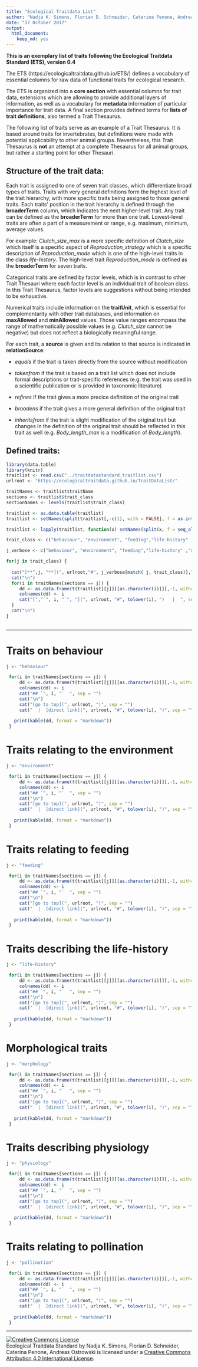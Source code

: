 ```yaml
---
title: "Ecological Traitdata List"
author: "Nadja K. Simons, Florian D. Schneider, Caterina Penone, Andreas Ostrowski"
date: "17 October 2017"
output:
  html_document:
    keep_md: yes
---
```



**This is an exemplary list of traits following the Ecological Traitdata Standard (ETS), version 0.4** 

The ETS (https://ecologicaltraitdata.github.io/ETS/) defines a vocabulary of essential columns for raw data of functional traits for ecological research. 

The ETS is organized into a **core section** with essential columns for trait data, extensions which are allowing to provide additional layers of information, as well as a vocabulary for **metadata** information of particular importance for trait data. A final section provides defined terms for **lists of trait definitions**, also termed a Trait Thesaurus. 

The following list of traits serve as an example of a Trait Thesaurus. It is based around traits for invertebrates, but definitions were made with potential applicability to other animal groups. Nevertheless, this Trait Thesaurus is **not** an attempt at a complete Thesaurus for all animal groups, but rather a starting point for other Thesauri.

## Structure of the trait data:

Each trait is assigned to one of seven trait classes, which differentiate broad types of traits. Traits with very general definitions form the highest level of the trait hierarchy, with more specific traits being assigned to those general traits. Each traits' position in the trait hierarchy is defined through the **broaderTerm** column, which indicates the next higher-level trait. Any trait can be defined as the **broaderTerm** for more than one trait.
Lowest-level traits are often a part of a measurement or range, e.g. maximum, minimum, average values.

For example: *Clutch_size_max* is a more specific definition of *Clutch_size* which itself is a specific aspect of *Reproduction_strategy* which is a specific description of *Reproduction_mode* which is one of the high-level traits in the class *life-history*. The high-level trait *Reproduction_mode* is defined as the **broaderTerm** for seven traits.

Categorical traits are defined by factor levels, which is in contrast to other Trait Thesauri where each factor level is an individual trait of boolean class. In this Trait Thesaurus, factor levels are suggestions without being intended to be exhaustive. 

Numerical traits include information on the **traitUnit**, which is essential for complementarity with other trait databases, and information on **maxAllowed** and **minAllowed** values. Those value ranges encompass the range of mathematically possible values (e.g. *Clutch_size* cannot be negative) but does not reflect a biologically meaningful range.

For each trait, a **source** is given and its relation to that source is indicated in **relationSource**:

- *equals* if the trait is taken directly from the source without modification

- *takenfrom* if the trait is based on a trait list which does not include formal descriptions or trait-specific references (e.g. the trait was used in a scientific publication or is provided in taxonomic literature)

- *refines* if the trait gives a more precice definition of the original trait

- *broadens* if the trait gives a more general definition of the original trait

- *inheritsfrom* if the trait is slight modification of the original trait but changes in the definition of the original trait should be reflected in this trait as well (e.g. *Body_length_max* is a modification of *Body_length*).

## Defined traits:

```r
library(data.table)
library(knitr)
traitlist <- read.csv("../traitdatastandard_traitlist.csv")
urlroot <- "https://ecologicaltraitdata.github.io/TraitDataList/"

traitNames <- traitlist$traitName
sections <- traitlist$trait_class
sectionNames <- levels(traitlist$trait_class)

traitlist <- as.data.table(traitlist)
traitlist <- setNames(split(traitlist[,-c(1), with = FALSE], f = as.integer(traitlist$trait_class)), sectionNames)

traitlist <- lapply(traitlist, function(x) setNames(split(x, f = seq_along(x$traitName)), x$traitName))

trait_class <- c("behaviour", "environment", "feeding","life-history" ,"morphology", "physiology", "pollination" )

j_verbose <- c("behaviour", "environment", "feeding","life-history" ,"morphology", "physiology", "pollination" )

for(j in trait_class) {
  
  cat("[**",j, "**](", urlroot,"#", j_verbose[match( j, trait_class)]," )  ", sep = "" )
  cat("\n")
  for(i in traitNames[sections == j]) {
     dd <- as.data.frame(t(traitlist[[j]][[as.character(i)]][,-1, with=FALSE]))
     colnames(dd) <- i
     cat("[","`", i, "`", "](", urlroot, "#", tolower(i), ")   |  ", sep = "") 
  }
  cat("\n")
}
 


```

---

# Traits on behaviour


```r

j <- "behaviour"

 for(i in traitNames[sections == j]) {
     dd <- as.data.frame(t(traitlist[[j]][[as.character(i)]][,-1, with=FALSE]))
     colnames(dd) <- i
     cat("## `", i, "`  ", sep = "")
     cat("\n")
     cat("[go to top](", urlroot, ")", sep = "") 
     cat("  |  [direct link](", urlroot, "#", tolower(i), ")", sep = "") 
     
   print(kable(dd, format = "markdown"))
 }

```

# Traits relating to the environment

```r

j <- "environment"

 for(i in traitNames[sections == j]) {
     dd <- as.data.frame(t(traitlist[[j]][[as.character(i)]][,-1, with=FALSE]))
     colnames(dd) <- i
     cat("## `", i, "`  ", sep = "")
     cat("\n")
     cat("[go to top](", urlroot, ")", sep = "") 
     cat("  |  [direct link](", urlroot, "#", tolower(i), ")", sep = "") 
     
   print(kable(dd, format = "markdown"))
 }

```

# Traits relating to feeding

```r

j <- "feeding"

 for(i in traitNames[sections == j]) {
     dd <- as.data.frame(t(traitlist[[j]][[as.character(i)]][,-1, with=FALSE]))
     colnames(dd) <- i
     cat("## `", i, "`  ", sep = "")
     cat("\n")
     cat("[go to top](", urlroot, ")", sep = "") 
     cat("  |  [direct link](", urlroot, "#", tolower(i), ")", sep = "") 
     
   print(kable(dd, format = "markdown"))
 }

```

# Traits describing the life-history

```r

j <- "life-history"

 for(i in traitNames[sections == j]) {
     dd <- as.data.frame(t(traitlist[[j]][[as.character(i)]][,-1, with=FALSE]))
     colnames(dd) <- i
     cat("## `", i, "`  ", sep = "")
     cat("\n")
     cat("[go to top](", urlroot, ")", sep = "") 
     cat("  |  [direct link](", urlroot, "#", tolower(i), ")", sep = "") 
     
   print(kable(dd, format = "markdown"))
 }

```

# Morphological traits

```r

j <- "morphology"

 for(i in traitNames[sections == j]) {
     dd <- as.data.frame(t(traitlist[[j]][[as.character(i)]][,-1, with=FALSE]))
     colnames(dd) <- i
     cat("## `", i, "`  ", sep = "")
     cat("\n")
     cat("[go to top](", urlroot, ")", sep = "") 
     cat("  |  [direct link](", urlroot, "#", tolower(i), ")", sep = "") 
     
   print(kable(dd, format = "markdown"))
 }

```


# Traits describing physiology

```r

j <- "physiology"

 for(i in traitNames[sections == j]) {
     dd <- as.data.frame(t(traitlist[[j]][[as.character(i)]][,-1, with=FALSE]))
     colnames(dd) <- i
     cat("## `", i, "`  ", sep = "")
     cat("\n")
     cat("[go to top](", urlroot, ")", sep = "") 
     cat("  |  [direct link](", urlroot, "#", tolower(i), ")", sep = "") 
     
   print(kable(dd, format = "markdown"))
 }

```

# Traits relating to pollination

```r

j <- "pollination"

 for(i in traitNames[sections == j]) {
     dd <- as.data.frame(t(traitlist[[j]][[as.character(i)]][,-1, with=FALSE]))
     colnames(dd) <- i
     cat("## `", i, "`  ", sep = "")
     cat("\n")
     cat("[go to top](", urlroot, ")", sep = "") 
     cat("  |  [direct link](", urlroot, "#", tolower(i), ")", sep = "") 
     
   print(kable(dd, format = "markdown"))
 }

```

----

<a rel="license" href="http://creativecommons.org/licenses/by/4.0/"><img alt="Creative Commons License" style="border-width:0" src="https://i.creativecommons.org/l/by/4.0/88x31.png" /></a><br /><span xmlns:dct="http://purl.org/dc/terms/" property="dct:title">Ecological Traitdata Standard </span> by <span xmlns:cc="http://creativecommons.org/ns#" property="cc:attributionName">Nadja K. Simons, Florian D. Schneider, Caterina Penone, Andreas Ostrowski</span> is licensed under a <a rel="license" href="http://creativecommons.org/licenses/by/4.0/">Creative Commons Attribution 4.0 International License</a>.
